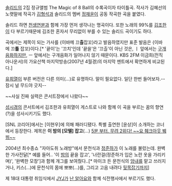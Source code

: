 {{{#!html
<object style="height: 390px; width: 640px"><param name="movie" value="http://www.youtube.com/v/LaSLVwRjESM?version=3"><param name="allowFullScreen" value="true"><param name="allowScriptAccess" value="always"><embed src="http://www.youtube.com/v/LaSLVwRjESM?version=3" type="application/x-shockwave-flash" allowfullscreen="true" allowScriptAccess="always" width="640" height="390"></object>
}}}

[[솔리드]]의 2집 정규앨범 The Magic of 8 Ball의 수록곡이자 타이틀곡. 작사가 김혜선의 노랫말에 작곡가 [[김형석]]과 솔리드의 멤버 [[정재윤]]이 공동 작곡한 곡을 붙였다.

솔리드 하면 [[천생연분]]과 함께 가장 먼저 생각나는 명곡이다. 또한 노래의 99%를 [[김조한]]이 다 부르기때문에 김조한 혼자서 무리없이 부를 수 있는 솔리드 곡이기도 하다.

곡에서는 제목이 되는 가사를 {이바메 끄'''츨'''잡꼬}라고 발음하였지만 표준 발음은 {이바메 끄'''틀''' 잡꼬}이다.[* '끝이'는 '끄치'인데 '끝을'은 '끄츨'이 아닌 것은, ㅣ 앞에서는 [[구개음화]]하지만, ㅡ 앞에서는 구개음화가 일어나지 않기 때문이다. KBS 2FM 이금희(전직 아나운서)의 가요산책 마지막방송(2007년 4월경)의 마지막 멘트에서 확연하게 비교된다.]

{{{#!html
<object style="height: 390px; width: 640px"><param name="movie" value="http://www.youtube.com/v/dIzgcXI-aOk?version=3"><param name="allowFullScreen" value="true"><param name="allowScriptAccess" value="always"><embed src="http://www.youtube.com/v/dIzgcXI-aOk?version=3" type="application/x-shockwave-flash" allowfullscreen="true" allowScriptAccess="always" width="640" height="390"></object>
}}}

[[유희열]]이 부른 버전은 다른 의미(...)로 유명하다. 말이 필요없다. 일단 한번 들어보자.--잠시 널 무드야 긋지--

{{{#!html
<iframe width="560" height="315" src="//www.youtube.com/embed/ngy9DA5yUv8?rel=0" frameborder="0" allowfullscreen></iframe>
}}}

~~사실 진짜 실력은 콘서트장에서 나왔다~~

{{{#!html
<object id='skplayer' name='skplayer' width='480' height='384' classid='clsid:D27CDB6E-AE6D-11cf-96B8-444553540000' codebase='http://download.macromedia.com/pub/shockwave/cabs/flash/swflash.cab#version=9.0.115.00'><param name='movie' value='http://v.nate.com/v.sk/movie/0%7C201947061/20080727210700545409071001' /><param name='allowFullscreen' value='true' /><param name='allowScriptAccess' value='always' /><param name='wmode' value='transparent' /><embed src='http://v.nate.com/v.sk/movie/0%7C201947061/20080727210700545409071001' wmode='transparent' allowScriptAccess='always' allowFullscreen='true' name='skplayer' width='480' height='384' type='application/x-shockwave-flash' pluginspage='http://www.macromedia.com/go/getflashplayer' /></object>
}}}

[[성시경]]의 콘서트에서 김조한과 유희열이 게스트로 나와 함께 이 곡을 부르는 꿈의 향연(?)을 성사시키기도 했다.

[SNL 코리아]에서는 [이현우]에 의해 패러디됐다. 특별 출연한 [윤상]이 소개하는 코너에서 등장한다. 제목은 '''이 밤의 [모텔] 잡고'''(…) [http://www.youtube.com/watch?v=bphNaVc-LrA&playnext=1&list=PLfjJ42u6jkQEdnql6LDQWztwSW7Rr89To&feature=results_video 5분 부터. 무려 2위다! ~~요 췌크아웃 붸뷔~~]

{{{#!html
<iframe width="640" height="390" src="//www.youtube.com/embed/kKdnAYVZ2Ho" frameborder="0" allowfullscreen></iframe>}}}

2004년 최수종쇼 "자아도취 노래방"에서 문천식과 [[정준하]]가 이 노래를 불렀는데. 완벽한 가사전달[* 예를 들어.. '이 [[밤(열매)|밤]]의 끝을 잡고', '너란걸(정준하가 입은 노란 옷을 가리키며)', '완벽한 모창']과 함께 개그를 보여줬다..[* 마이크 든 문천식의 [[암내]]를 맡고 쓰러지거나, 키스(...)에 문천식의 몸에 뽀뽀(...)를, 그리고 고음 내려다 [[뒷목잡기]]까지] 

{{{#!html
<iframe width="560" height="315" src="//www.youtube.com/embed/40QVQ5LsBM0" frameborder="0" allowfullscreen></iframe>
</iframe>}}}
제 18대 대통령 취임식에서 [[JYJ]]가 [[난 알아요]]와 함께 식전행사에서 부르기도 했다.

